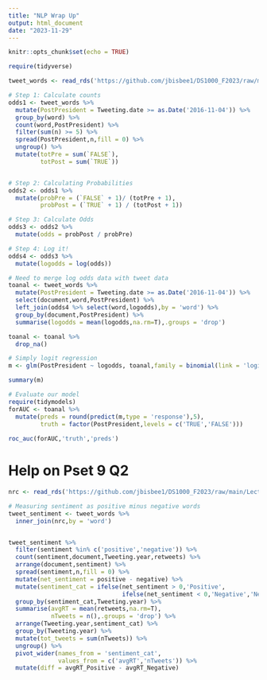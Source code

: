 ```yaml
---
title: "NLP Wrap Up"
output: html_document
date: "2023-11-29"
---
```


```r
knitr::opts_chunk$set(echo = TRUE)
```


```r
require(tidyverse)

tweet_words <- read_rds('https://github.com/jbisbee1/DS1000_F2023/raw/main/Lectures/8_Clustering_NLP/data/Trump_tweet_words.Rds')

# Step 1: Calculate counts
odds1 <- tweet_words %>%
  mutate(PostPresident = Tweeting.date >= as.Date('2016-11-04')) %>%
  group_by(word) %>%
  count(word,PostPresident) %>%
  filter(sum(n) >= 5) %>%
  spread(PostPresident,n,fill = 0) %>%
  ungroup() %>%
  mutate(totPre = sum(`FALSE`),
         totPost = sum(`TRUE`))


# Step 2: Calculating Probabilities
odds2 <- odds1 %>%
  mutate(probPre = (`FALSE` + 1)/ (totPre + 1),
         probPost = (`TRUE` + 1) / (totPost + 1))

# Step 3: Calculate Odds
odds3 <- odds2 %>%
  mutate(odds = probPost / probPre)

# Step 4: Log it!
odds4 <- odds3 %>%
  mutate(logodds = log(odds))

# Need to merge log odds data with tweet data
toanal <- tweet_words %>%
  mutate(PostPresident = Tweeting.date >= as.Date('2016-11-04')) %>%
  select(document,word,PostPresident) %>%
  left_join(odds4 %>% select(word,logodds),by = 'word') %>%
  group_by(document,PostPresident) %>%
  summarise(logodds = mean(logodds,na.rm=T),.groups = 'drop')

toanal <- toanal %>%
  drop_na()

# Simply logit regression
m <- glm(PostPresident ~ logodds, toanal,family = binomial(link = 'logit'))

summary(m)

# Evaluate our model
require(tidymodels)
forAUC <- toanal %>%
  mutate(preds = round(predict(m,type = 'response'),5),
         truth = factor(PostPresident,levels = c('TRUE','FALSE')))
  
roc_auc(forAUC,'truth','preds')

```

# Help on Pset 9 Q2

```r
nrc <- read_rds('https://github.com/jbisbee1/DS1000_F2023/raw/main/Lectures/8_Clustering_NLP/data/nrc.Rds')

# Measuring sentiment as positive minus negative words
tweet_sentiment <- tweet_words %>%
  inner_join(nrc,by = 'word')


tweet_sentiment %>%
  filter(sentiment %in% c('positive','negative')) %>%
  count(sentiment,document,Tweeting.year,retweets) %>%
  arrange(document,sentiment) %>%
  spread(sentiment,n,fill = 0) %>%
  mutate(net_sentiment = positive - negative) %>%
  mutate(sentiment_cat = ifelse(net_sentiment > 0,'Positive',
                                ifelse(net_sentiment < 0,'Negative','Neutral'))) %>%
  group_by(sentiment_cat,Tweeting.year) %>%
  summarise(avgRT = mean(retweets,na.rm=T),
            nTweets = n(),.groups = 'drop') %>%
  arrange(Tweeting.year,sentiment_cat) %>%
  group_by(Tweeting.year) %>%
  mutate(tot_tweets = sum(nTweets)) %>%
  ungroup() %>%
  pivot_wider(names_from = 'sentiment_cat',
              values_from = c('avgRT','nTweets')) %>%
  mutate(diff = avgRT_Positive - avgRT_Negative)
```

